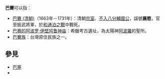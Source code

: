 '''巴賽'''可以指：

* [[巴賽_(清朝)|巴賽 (清朝)]]（1663年－1731年）：清朝[[宗室|宗室]]、[[不入八分輔國公|不入八分輔國公]]，諡號'''襄愍'''，官至振武將軍，於[[和通泊之戰|和通泊之戰]]中戰死。
* [[巴赛的阿波罗·伊壁鸠鲁神庙|巴赛的阿波罗·伊壁鸠鲁神庙]]：希臘考古遺址，為太陽神[[阿波羅|阿波羅]]的聖所。
* [[巴賽族|巴賽族]]：台灣原住民族之一。

== 參見 ==
* [[巴塞|巴塞]]
* {{look from}}

{{disamb|cat = 二字譯名消歧義}}